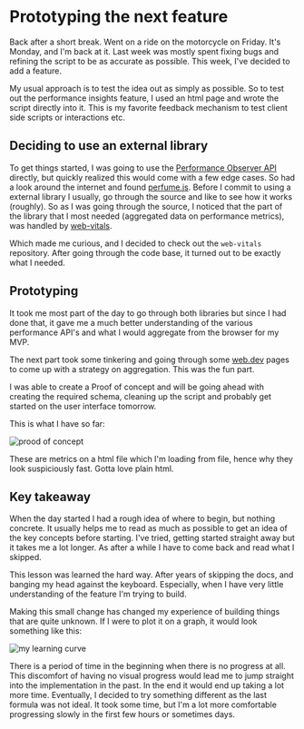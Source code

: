 # Prototyping the next feature

Back after a short break. Went on a ride on the motorcycle on Friday. It's Monday, and I'm back at it. Last week was mostly spent fixing bugs and refining the script to be as accurate as possible. This week, I've decided to add a feature.

My usual approach is to test the idea out as simply as possible. So to test out the performance insights feature, I used an html page and wrote the script directly into it. This is my favorite feedback mechanism to test client side scripts or interactions etc.

## Deciding to use an external library

To get things started, I was going to use the [Performance Observer API](https://developer.mozilla.org/en-US/docs/Web/API/PerformanceObserver) directly, but quickly realized this would come with a few edge cases. So had a look around the internet and found [perfume.js](https://zizzamia.github.io/perfume/). Before I commit to using a external library I usually, go through the source and like to see how it works (roughly). So as I was going through the source, I noticed that the part of the library that I most needed (aggregated data on performance metrics), was handled by [web-vitals](https://github.com/GoogleChrome/web-vitals). 

Which made me curious, and I decided to check out the  `web-vitals` repository. After going through the code base, it turned out to be exactly what I needed.

## Prototyping

It took me most part of the day to go through both libraries but since I had done that, it gave me a much better understanding of the various performance API's and what I would aggregate from the browser for my MVP. 

The next part took some tinkering and going through some [web.dev](https://web.dev/) pages to come up with a strategy on aggregation. This was the fun part.

I was able to create a Proof of concept and will be going ahead with creating the required schema, cleaning up the script and probably get started on the user interface tomorrow.

This is what I have so far:

![prood of concept](../../../public/stats-2.png)

These are metrics on a html file which I'm loading from file, hence why they look suspiciously fast. Gotta love plain html.

## Key takeaway

When the day started I had a rough idea of where to begin, but nothing concrete. It usually helps me to read as much as possible to get an idea of the key concepts before starting. I've tried, getting started straight away but it takes me a lot longer. As after a while I have to come back and read what I skipped. 

This lesson was learned the hard way. After years of skipping the docs, and banging my head against the keyboard. Especially, when I have very little understanding of the feature I'm trying to build.

Making this small change has changed my experience of building things that are quite unknown. If I were to plot it on a graph, it would look something like this:

![my learning curve](../../../public/learning-curve.png)

There is a period of time in the beginning when there is no progress at all. This discomfort of having no visual progress would lead me to jump straight into the implementation in the past. In the end it would end up taking a lot more time. Eventually, I decided to 
try something different as the last formula was not ideal. It took some time, but I'm a lot more comfortable progressing slowly in the first few hours or sometimes days.

